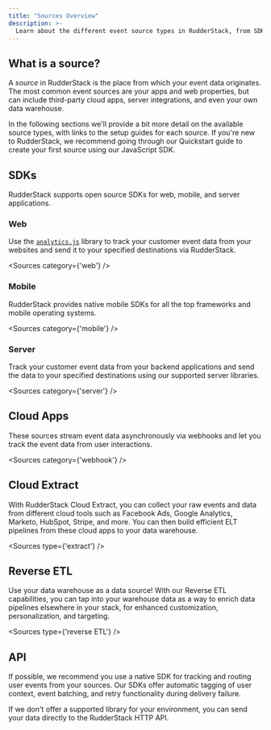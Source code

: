 ```yaml
---
title: "Sources Overview"
description: >-
  Learn about the different event source types in RudderStack, from SDKs to cloud sources to Reverse ETL.
---
```


## What is a source?

A *source* in RudderStack is the place from which your event data originates. The most common event sources are your apps and web properties, but can include third-party cloud apps, server integrations, and even your own data warehouse.

In the following sections we'll provide a bit more detail on the available source types, with links to the setup guides for each source. If you're new to RudderStack, we recommend going through our <Link to="/get-started/quickstart/">Quickstart</Link> guide to create your first source using our JavaScript SDK.

## SDKs

RudderStack supports open source SDKs for web, mobile, and server applications.

### Web

Use the [`analytics.js`](https://github.com/rudderlabs/rudder-sdk-js) library to track your customer event data from your websites and send it to your specified destinations via RudderStack.

<Sources
  category={'web'}
/>

### Mobile

RudderStack provides native mobile SDKs for all the top frameworks and mobile operating systems.

<Sources
  category={'mobile'}
/>

### Server

Track your customer event data from your backend applications and send the data to your specified destinations using our supported server libraries.

<Sources
  category={'server'}
/>

## Cloud Apps

These sources stream event data asynchronously via webhooks and let you track the event data from user interactions.

<Sources
  category={'webhook'}
/>

## Cloud Extract

With RudderStack Cloud Extract, you can collect your raw events and data from different cloud tools such as Facebook Ads, Google Analytics, Marketo, HubSpot, Stripe, and more. You can then build efficient ELT pipelines from these cloud apps to your data warehouse.

<Sources
  type={'extract'}
/>


## Reverse ETL

Use your data warehouse as a data source! With our Reverse ETL capabilities, you can tap into your warehouse data as a way to enrich data pipelines elsewhere in your stack, for enhanced customization, personalization, and targeting.

<Sources
  type={'reverse ETL'}
/>

## API

If possible, we recommend you use a native SDK for tracking and routing user events from your sources. Our SDKs offer automatic tagging of user context, event batching, and retry functionality during delivery failure.

If we don't offer a supported library for your environment, you can send your data directly to the RudderStack <Link to="/api/http-api/">HTTP API</Link>. 